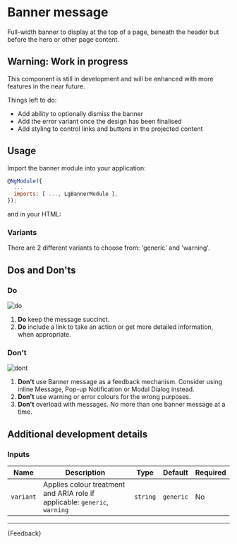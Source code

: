 
<Meta title="Components/Banner message (WIP)/Guide" />

# Banner message

<p class="standfirst">Full-width banner to display at the top of a page, beneath the header but before the hero or other page content.</p>


## Warning: Work in progress

This component is still in development and will be enhanced with more features in the near future.

Things left to do:

- Add ability to optionally dismiss the banner
- Add the error variant once the design has been finalised
- Add styling to control links and buttons in the projected content

## Usage

Import the banner module into your application:

```js
@NgModule({
  ...
  imports: [ ..., LgBannerModule ],
});
```

and in your HTML:

<Source id="components-banner-message-wip-examples--standard-banner"></Source>

### Variants

There are 2 different variants to choose from: 'generic' and 'warning'.

## Dos and Don'ts

### Do

![do](docs/banner/do.png)

1. **Do** keep the message succinct.
2. **Do** include a link to take an action or get more detailed information, when appropriate.

### Don't

![dont](docs/banner/dont.png)

1. **Don't** use Banner message as a feedback mechanism. Consider using inline Message, Pop-up Notification or Modal Dialog instead.
2. **Don't** use warning or error colours for the wrong purposes.
3. **Don't** overload with messages. No more than one banner message at a time.

## Additional development details

### Inputs

| Name      | Description                                                                | Type     | Default   | Required |
|-----------|----------------------------------------------------------------------------|----------|-----------|----------|
| `variant` | Applies colour treatment and ARIA role if applicable: `generic`, `warning` | `string` | `generic` | No       |


---

<Markdown>{Feedback}</Markdown>
